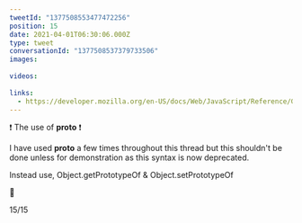 ```yaml
---
tweetId: "1377508553477472256"
position: 15
date: 2021-04-01T06:30:06.000Z
type: tweet
conversationId: "1377508537379733506"
images:
  
videos:
  
links:
  - https://developer.mozilla.org/en-US/docs/Web/JavaScript/Reference/Global_Objects/Object/proto
---
```

❗ The use of __proto__ ❗

I have used __proto__ a few times throughout this thread but this shouldn't be done unless for demonstration as this syntax is now deprecated.

Instead use, Object.getPrototypeOf &amp; Object.setPrototypeOf

🔗 

15/15
